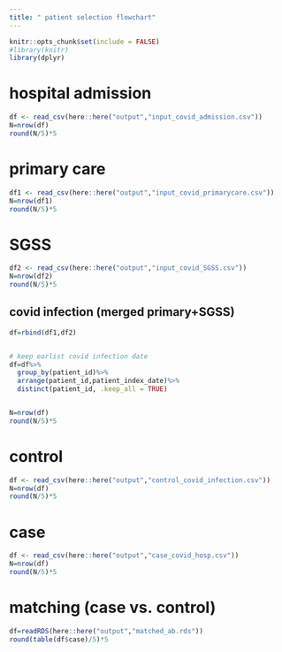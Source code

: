 ```yaml
---
title: " patient selection flowchart"
---
```


```r
knitr::opts_chunk$set(include = FALSE)
#library(knitr)
library(dplyr)
```

# hospital admission
```r
df <- read_csv(here::here("output","input_covid_admission.csv"))
N=nrow(df)
round(N/5)*5
```


# primary care
```r
df1 <- read_csv(here::here("output","input_covid_primarycare.csv"))
N=nrow(df1)
round(N/5)*5
```

# SGSS
```r
df2 <- read_csv(here::here("output","input_covid_SGSS.csv"))
N=nrow(df2)
round(N/5)*5
```


## covid infection (merged primary+SGSS)
```r
df=rbind(df1,df2)


# keep earlist covid infection date
df=df%>%
  group_by(patient_id)%>%
  arrange(patient_id,patient_index_date)%>%
  distinct(patient_id, .keep_all = TRUE)


N=nrow(df)
round(N/5)*5

```


# control
```r
df <- read_csv(here::here("output","control_covid_infection.csv"))
N=nrow(df)
round(N/5)*5
```

# case
```r
df <- read_csv(here::here("output","case_covid_hosp.csv"))
N=nrow(df)
round(N/5)*5
```


# matching (case vs. control)
```r
df=readRDS(here::here("output","matched_ab.rds"))
round(table(df$case)/5)*5
```

